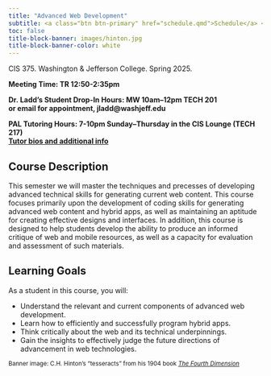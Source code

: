 ```yaml
---
title: "Advanced Web Development"
subtitle: <a class="btn btn-primary" href="schedule.qmd">Schedule</a> <a class="btn btn-primary" href="assignments.md">Assignments</a> <a class="btn btn-primary" href="policies.md">Course Policies</a> <a class="btn btn-primary" href="https://sakai.washjeff.edu">Sakai</a>
toc: false
title-block-banner: images/hinton.jpg
title-block-banner-color: white
---
```


::: {.card .border-primary .mb-3}

:::: {.card-body}

CIS 375. Washington & Jefferson College. Spring 2025.

**Meeting Time: TR 12:50-2:35pm**

**Dr. Ladd’s Student Drop-In Hours: MW 10am–12pm TECH 201**  
**or email for appointment, jladd@washjeff.edu**

**PAL Tutoring Hours: 7-10pm Sunday–Thursday in the CIS Lounge (TECH 217)**  
**[Tutor bios and additional info](https://mywj.washjeff.edu/knowledgebase/cis-peer-tutoring/department/computing-and-information-studies)**

::::

:::

## Course Description

This semester we will master the techniques and precesses of developing advanced technical skills for generating current web content. This course focuses primarily upon the development of coding skills for generating advanced web content and hybrid apps, as well as maintaining an aptitude for creating effective designs and interfaces. In addition, this course is designed to help students develop the ability to produce an informed critique of web and mobile resources, as well as a capacity for evaluation and assessment of such materials.

## Learning Goals

As a student in this course, you will:

- Understand the relevant and current components of advanced web development.
- Learn how to efficiently and successfully program hybrid apps.
- Think critically about the web and its technical underpinnings.
- Gain the insights to effectively judge the future directions of advancement in web technologies.

<small>Banner image: C.H. Hinton's "tesseracts" from his 1904 book [*The Fourth Dimension*](https://publicdomainreview.org/essay/notes-on-the-fourth-dimension/)</small>
